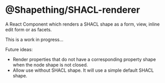 # @Shapething/SHACL-renderer

A React Component which renders a SHACL shape as a form, view, inline edit form or as facets.

This is a work in progress...

Future ideas:

- Render properties that do not have a corresponding property shape when the node shape is not closed.
- Allow use without SHACL shape. It will use a simple default SHACL shape.
